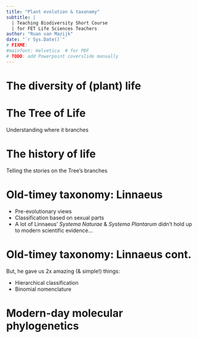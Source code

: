 ---
title: "Plant evolution & taxonomy"
subtitle: |
  | Teaching Biodiversity Short Course
  | for FET Life Sciences Teachers
author: "Ruan van Mazijk"
date: "`r Sys.Date()`"
# FIXME:
#mainfont: Helvetica  # for PDF
# TODO: add Powerpoint coverslide manually
---

# The diversity of (plant) life

# The Tree of Life

Understanding where it branches

# The history of life

Telling the stories on the Tree's branches

# Old-timey taxonomy: Linnaeus

- Pre-evolutionary views
- Classification based on sexual parts
- A lot of Linnaeus' _Systema Naturae_ & _Systema Plantarum_ didn't hold up to modern scientific evidence...

# Old-timey taxonomy: Linnaeus cont.

But, he gave us 2x amazing (& simple!) things:

- Hierarchical classification
- Binomial nomenclature

# Modern-day molecular phylogenetics